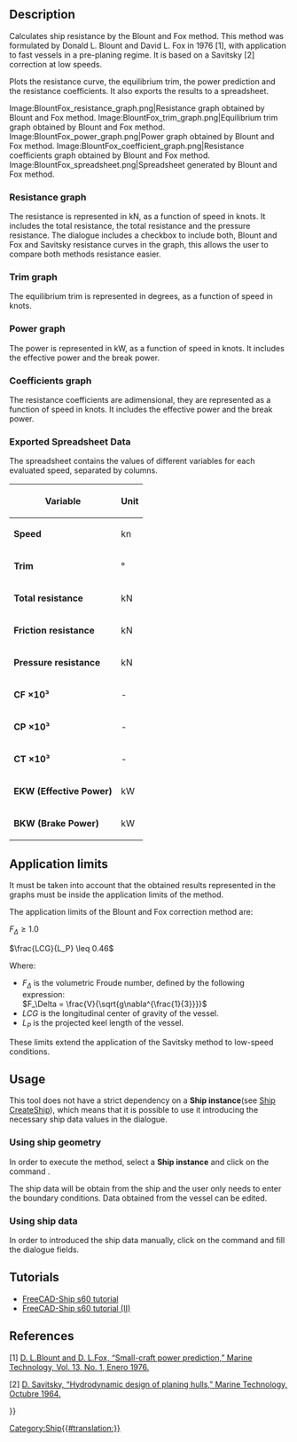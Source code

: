<languages/>
<translate>

<!--T:1-->
{{Docnav
|[[Ship_ResistanceAmadeo|Resistance Amadeo prediction]]
|[[Ship_ResistanceHoltrop|Resistance Holtrop prediction]]
|[[Ship_Workbench|Ship]]
|IconL=Ship_ResistanceAmadeo.svg
|IconR=Ship_ResistanceHoltrop.svg
|IconC=Workbench_Ship.svg
}}

<!--T:2-->
{{GuiCommand
|Name=Ship ResistanceBlountFox
|MenuLocation=Resistance → Resistance Blount and Fox prediction
|Workbenches=[[Ship_Workbench|Ship]]
|Shortcut=
|SeeAlso=
}}

== Description == <!--T:3-->

<!--T:4-->
Calculates ship resistance by the Blount and Fox method. This method was formulated by Donald L. Blount and David L. Fox in 1976 [1], with application to fast vessels in a pre-planing regime. It is based on a Savitsky [2] correction at low speeds.

<!--T:5-->
Plots the resistance curve, the equilibrium trim, the power prediction and the resistance coefficients. It also exports the results to a spreadsheet.

<!--T:6-->
<gallery widths="400px,225px,285px,335px,225px">
Image:BlountFox_resistance_graph.png|Resistance graph obtained by Blount and Fox method.
Image:BlountFox_trim_graph.png|Equilibrium trim graph obtained by Blount and Fox method.
Image:BlountFox_power_graph.png|Power graph obtained by Blount and Fox method.
Image:BlountFox_coefficient_graph.png|Resistance coefficients graph obtained by Blount and Fox method.
Image:BlountFox_spreadsheet.png|Spreadsheet generated by Blount and Fox method.
</gallery>

=== Resistance graph === <!--T:7-->

<!--T:8-->
The resistance is represented in kN, as a function of speed in knots. It includes the total resistance, the total resistance and the pressure resistance. The dialogue includes a checkbox to include both, Blount and Fox and Savitsky resistance curves in the graph, this allows the user to compare both methods resistance easier.

=== Trim graph === <!--T:9-->

<!--T:10-->
The equilibrium trim is represented in degrees, as a function of speed in knots.

=== Power graph === <!--T:11-->

<!--T:12-->
The power is represented in kW, as a function of speed in knots. It includes the effective power and the break power.

=== Coefficients graph === <!--T:13-->

<!--T:14-->
The resistance coefficients are adimensional, they are represented as a function of speed in knots. It includes the effective power and the break power.

=== Exported Spreadsheet Data === <!--T:15-->

<!--T:16-->
The spreadsheet contains the values of different variables for each evaluated speed, separated by columns.

<!--T:17-->
{| class="wikitable"
! Variable !! Unit
|-
| '''Speed''' || kn
|-
| '''Trim''' || °
|-
| '''Total resistance''' || kN
|-
| '''Friction resistance''' || kN
|-
| '''Pressure resistance''' || kN
|-
| '''CF ×10³''' || -
|-
| '''CP ×10³''' || -
|-
| '''CT ×10³''' || -
|-
| '''EKW (Effective Power)''' || kW
|-
| '''BKW (Brake Power)''' || kW
|}

== Application limits == <!--T:18-->

<!--T:19-->
It must be taken into account that the obtained results represented in the graphs must be inside the application limits of the method.

<!--T:20-->
The application limits of the Blount and Fox correction method are:

</translate>
<math> F_\Delta \geq 1.0 </math>

<math> \frac{LCG}{L_P} \leq 0.46 </math>
<translate>

<!--T:21-->
Where:
* <math> F_\Delta </math> is the volumetric Froude number, defined by the following expression:<br><math> F_\Delta = \frac{V}{\sqrt{g\nabla^{\frac{1}{3}}}} </math>
* <math> LCG </math> is the longitudinal center of gravity of the vessel.
* <math> L_P </math> is the projected keel length of the vessel.

<!--T:22-->
These limits extend the application of the Savitsky method to low-speed conditions.

== Usage == <!--T:23-->

<!--T:24-->
This tool does not have a strict dependency on a '''Ship instance'''(see [[Ship_CreateShip|Ship CreateShip]]), which means that it is possible to use it introducing the necessary ship data values in the dialogue.

=== Using ship geometry === <!--T:25-->

<!--T:26-->
In order to execute the method, select a '''Ship instance''' and click on the command {{MenuCommand|Resistance → [[Image:Ship_ResistanceBlountFox.svg|16px]] Resistance Blount and Fox prediction}}.

<!--T:27-->
The ship data will be obtain from the ship and the user only needs to enter the boundary conditions. Data obtained from the vessel can be edited.

=== Using ship data === <!--T:28-->

<!--T:29-->
In order to introduced the ship data manually, click on the command {{MenuCommand|Resistance → [[Image:Ship_ResistanceBlountFox.svg|16px]] Resistance Blount and Fox prediction}} and fill the dialogue fields.

== Tutorials == <!--T:30-->

<!--T:31-->
* [[FreeCAD-Ship_s60_tutorial|FreeCAD-Ship s60 tutorial ]]
* [[FreeCAD-Ship_s60_tutorial_(II)|FreeCAD-Ship s60 tutorial (II)]]

== References == <!--T:32-->

<!--T:33-->
[1] [https://www.researchgate.net/publication/285819636_Small-Craft_Power_Prediction D. L.Blount and D. L.Fox, “Small-craft power prediction,” Marine Technology, Vol. 13, No. 1, Enero 1976.]

<!--T:34-->
[2] [https://www.boatdesign.net/attachments/hydrodynamic-design-of-planing-hulls-savitsky-1964-pdf.89527/ D. Savitsky, “Hydrodynamic design of planing hulls,” Marine Technology, Octubre 1964.]


<!--T:35-->
{{Docnav
|[[Ship_ResistanceAmadeo|Resistance Amadeo prediction]]
|[[Ship_ResistanceHoltrop|Resistance Holtrop prediction]]
|[[Ship_Workbench|Ship]]
|IconL=Ship_ResistanceAmadeo.svg
|IconR=Ship_ResistanceHoltrop.svg
|IconC=Workbench_Ship.svg
}}

</translate>
{{Userdocnavi{{#translation:}}}}
[[Category:Ship{{#translation:}}]]